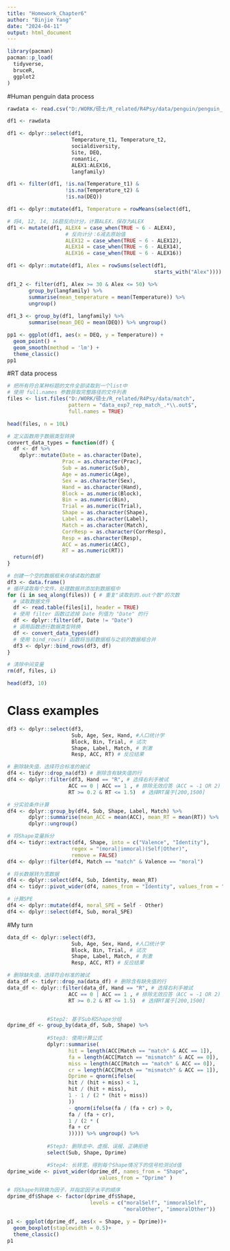 ```yaml
---
title: "Homework_Chapter6"
author: "Binjie Yang"
date: "2024-04-11"
output: html_document
---
```


```r

library(pacman)
pacman::p_load(
  tidyverse,
  bruceR,
  ggplot2
)

```

#Human penguin data process

```r

rawdata <- read.csv("D:/WORK/硕士/R_related/R4Psy/data/penguin/penguin_rawdata.csv")

df1 <- rawdata


```

```r

df1 <- dplyr::select(df1, 
                     Temperature_t1, Temperature_t2, 
                     socialdiversity, 
                     Site, DEQ, 
                     romantic, 
                     ALEX1:ALEX16,
                     langfamily)

df1 <- filter(df1, !is.na(Temperature_t1) & 
                   !is.na(Temperature_t2) & 
                   !is.na(DEQ))

df1 <- dplyr::mutate(df1, Temperature = rowMeans(select(df1,                                                   starts_with("Temperature"))))

# 将4, 12, 14, 16题反向计分，计算ALEX，保存为ALEX
df1 <- mutate(df1, ALEX4 = case_when(TRUE ~ 6 - ALEX4),
                   # 反向计分：6减去原始值
                   ALEX12 = case_when(TRUE ~ 6 - ALEX12),
                   ALEX14 = case_when(TRUE ~ 6 - ALEX14),
                   ALEX16 = case_when(TRUE ~ 6 - ALEX16))

df1 <- dplyr::mutate(df1, Alex = rowSums(select(df1,
                                                starts_with("Alex"))))
```

```r

df1_2 <- filter(df1, Alex >= 30 & Alex <= 50) %>% 
       group_by(langfamily) %>% 
       summarise(mean_temperature = mean(Temperature)) %>% 
       ungroup()
  
df1_3 <- group_by(df1, langfamily) %>% 
       summarise(mean_DEQ = mean(DEQ)) %>% ungroup()
```

```r

pp1 <- ggplot(df1, aes(x = DEQ, y = Temperature)) +
  geom_point() +
  geom_smooth(method = 'lm') +
  theme_classic()
pp1

```

#RT data process

```r

# 把所有符合某种标题的文件全部读取到一个list中
# 使用 full.names 参数获取完整路径的文件列表
files <- list.files("D:/WORK/硕士/R_related/R4Psy/data/match", 
                    pattern = "data_exp7_rep_match_.*\\.out$", 
                    full.names = TRUE)

head(files, n = 10L)

# 定义函数用于数据类型转换
convert_data_types = function(df) {
  df <- df %>%
    dplyr::mutate(Date = as.character(Date),
                  Prac = as.character(Prac),
                  Sub = as.numeric(Sub),
                  Age = as.numeric(Age),
                  Sex = as.character(Sex),
                  Hand = as.character(Hand),
                  Block = as.numeric(Block),
                  Bin = as.numeric(Bin),
                  Trial = as.numeric(Trial),
                  Shape = as.character(Shape),
                  Label = as.character(Label),
                  Match = as.character(Match),
                  CorrResp = as.character(CorrResp),
                  Resp = as.character(Resp),
                  ACC = as.numeric(ACC),
                  RT = as.numeric(RT))
  return(df)
}

# 创建一个空的数据框来存储读取的数据
df3 <- data.frame()
# 循环读取每个文件，处理数据并添加到数据框中
for (i in seq_along(files)) { # 重复"读取到的.out个数"的次数
  # 读取数据文件
  df <- read.table(files[i], header = TRUE) 
  # 使用 filter 函数过滤掉 Date 列值为 "Date" 的行
  df <- dplyr::filter(df, Date != "Date") 
  # 调用函数进行数据类型转换
  df <- convert_data_types(df)
  # 使用 bind_rows() 函数将当前数据框与之前的数据框合并
  df3 <- dplyr::bind_rows(df3, df)
}

# 清除中间变量
rm(df, files, i)

head(df3, 10)

```

# Class examples

```r

df3 <- dplyr::select(df3,
                     Sub, Age, Sex, Hand, #人口统计学
                     Block, Bin, Trial, # 试次
                     Shape, Label, Match, # 刺激
                     Resp, ACC, RT) # 反应结果

# 删除缺失值，选择符合标准的被试
df4 <- tidyr::drop_na(df3) # 删除含有缺失值的行
df4 <- dplyr::filter(df3, Hand == "R", # 选择右利手被试
                    ACC == 0 | ACC == 1 , # 排除无效应答（ACC = -1 OR 2)
                    RT >= 0.2 & RT <= 1.5)  # 选择RT属于[200,1500]

```

```r

# 分实验条件计算
df4 <- dplyr::group_by(df4, Sub, Shape, Label, Match) %>% 
       dplyr::summarise(mean_ACC = mean(ACC), mean_RT = mean(RT)) %>% 
       dplyr::ungroup()

# 将Shape变量拆分
df4 <- tidyr::extract(df4, Shape, into = c("Valence", "Identity"),
                     regex = "(moral|immoral)(Self|Other)", 
                     remove = FALSE)
df4 <- dplyr::filter(df4, Match == "match" & Valence == "moral")

# 将长数据转为宽数据
df4 <- dplyr::select(df4, Sub, Identity, mean_RT)
df4 <- tidyr::pivot_wider(df4, names_from = "Identity", values_from = "mean_RT")

# 计算SPE
df4 <- dplyr::mutate(df4, moral_SPE = Self - Other)
df4 <- dplyr::select(df4, Sub, moral_SPE)

```

#My turn

```r
data_df <- dplyr::select(df3,
                     Sub, Age, Sex, Hand, #人口统计学
                     Block, Bin, Trial, # 试次
                     Shape, Label, Match, # 刺激
                     Resp, ACC, RT) # 反应结果

# 删除缺失值，选择符合标准的被试
data_df <- tidyr::drop_na(data_df) # 删除含有缺失值的行
data_df <- dplyr::filter(data_df, Hand == "R", # 选择右利手被试
                    ACC == 0 | ACC == 1 , # 排除无效应答（ACC = -1 OR 2)
                    RT >= 0.2 & RT <= 1.5)  # 选择RT属于[200,1500]


             #Step2: 基于Sub和Shape分组
dprime_df <- group_by(data_df, Sub, Shape) %>%
  
             #Step3: 使用计算公式
             dplyr::summarise(
                    hit = length(ACC[Match == "match" & ACC == 1]),
                    fa = length(ACC[Match == "mismatch" & ACC == 0]),
                    miss = length(ACC[Match == "match" & ACC == 0]),
                    cr = length(ACC[Match == "mismatch" & ACC == 1]),
                    Dprime = qnorm(ifelse(
                    hit / (hit + miss) < 1,
                    hit / (hit + miss),
                    1 - 1 / (2 * (hit + miss))
                    ))
                    - qnorm(ifelse(fa / (fa + cr) > 0,
                    fa / (fa + cr),
                    1 / (2 * (
                    fa + cr
                    ))))) %>% ungroup() %>%
  
             #Step3: 删除击中、虚报、误报、正确拒绝
             select(Sub, Shape, Dprime)

             #Step4: 长转宽，得到每个Shape情况下的信号检测论d值
dprime_wide <- pivot_wider(dprime_df, names_from = "Shape", 
                              values_from = "Dprime" )
```

```r

# 将Shape列转换为因子，并指定因子水平的顺序
dprime_df$Shape <- factor(dprime_df$Shape, 
                           levels = c("moralSelf", "immoralSelf",
                                      "moralOther", "immoralOther"))

p1 <- ggplot(dprime_df, aes(x = Shape, y = Dprime))+
  geom_boxplot(staplewidth = 0.5)+
  theme_classic()
p1

```
